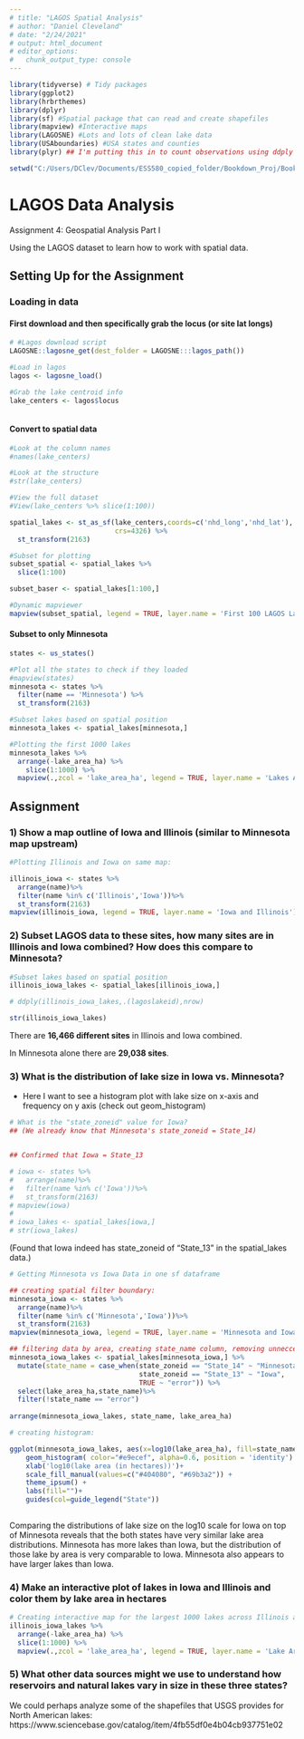 ```yaml
---
# title: "LAGOS Spatial Analysis"
# author: "Daniel Cleveland"
# date: "2/24/2021"
# output: html_document
# editor_options: 
#   chunk_output_type: console
---
```




```r
library(tidyverse) # Tidy packages
library(ggplot2)
library(hrbrthemes)
library(dplyr)
library(sf) #Spatial package that can read and create shapefiles 
library(mapview) #Interactive maps
library(LAGOSNE) #Lots and lots of clean lake data
library(USAboundaries) #USA states and counties
library(plyr) ## I'm putting this in to count observations using ddply function

setwd("C:/Users/DClev/Documents/ESS580_copied_folder/Bookdown_Proj/Bookdown2")
```




# LAGOS Data Analysis

Assignment 4:  Geospatial Analysis Part I

Using the LAGOS dataset to learn how to work with spatial data.


## Setting Up for the Assignment

### Loading in data

#### First download and then specifically grab the locus (or site lat longs)

```r
# #Lagos download script
LAGOSNE::lagosne_get(dest_folder = LAGOSNE:::lagos_path())

#Load in lagos
lagos <- lagosne_load()

#Grab the lake centroid info
lake_centers <- lagos$locus



```


#### Convert to spatial data
```r
#Look at the column names
#names(lake_centers)

#Look at the structure
#str(lake_centers)

#View the full dataset
#View(lake_centers %>% slice(1:100))

spatial_lakes <- st_as_sf(lake_centers,coords=c('nhd_long','nhd_lat'),
                          crs=4326) %>%
  st_transform(2163)

#Subset for plotting
subset_spatial <- spatial_lakes %>%
  slice(1:100) 

subset_baser <- spatial_lakes[1:100,]

#Dynamic mapviewer
mapview(subset_spatial, legend = TRUE, layer.name = 'First 100 LAGOS Lakes')

```


#### Subset to only Minnesota

```r
states <- us_states()

#Plot all the states to check if they loaded
#mapview(states)
minnesota <- states %>%
  filter(name == 'Minnesota') %>%
  st_transform(2163)

#Subset lakes based on spatial position
minnesota_lakes <- spatial_lakes[minnesota,]

#Plotting the first 1000 lakes
minnesota_lakes %>%
  arrange(-lake_area_ha) %>%
    slice(1:1000) %>%
  mapview(.,zcol = 'lake_area_ha', legend = TRUE, layer.name = 'Lakes Area (hectares)')
```



## Assignment


### 1) Show a map outline of Iowa and Illinois (similar to Minnesota map upstream)

```r
#Plotting Illinois and Iowa on same map:

illinois_iowa <- states %>%
  arrange(name)%>%
  filter(name %in% c('Illinois','Iowa'))%>%
  st_transform(2163)
mapview(illinois_iowa, legend = TRUE, layer.name = 'Iowa and Illinois')

```



### 2) Subset LAGOS data to these sites, how many sites are in Illinois and Iowa combined? How does this compare to Minnesota?

```r
#Subset lakes based on spatial position
illinois_iowa_lakes <- spatial_lakes[illinois_iowa,] 

# ddply(illinois_iowa_lakes,.(lagoslakeid),nrow)

str(illinois_iowa_lakes)

```


There are **16,466 different sites** in Illinois and Iowa combined.

In Minnesota alone there are **29,038 sites**.



### 3) What is the distribution of lake size in Iowa vs. Minnesota?

- Here I want to see a histogram plot with lake size on x-axis and frequency on 
y axis (check out geom_histogram)

```r
# What is the "state_zoneid" value for Iowa?
## (We already know that Minnesota's state_zoneid = State_14)


## Confirmed that Iowa = State_13

# iowa <- states %>%
#   arrange(name)%>%
#   filter(name %in% c('Iowa'))%>%
#   st_transform(2163)
# mapview(iowa)
# 
# iowa_lakes <- spatial_lakes[iowa,]
# str(iowa_lakes)
```

(Found that Iowa indeed has state_zoneid of "State_13" in the spatial_lakes data.)


```r
# Getting Minnesota vs Iowa Data in one sf dataframe

## creating spatial filter boundary:
minnesota_iowa <- states %>%
  arrange(name)%>%
  filter(name %in% c('Minnesota','Iowa'))%>%
  st_transform(2163)
mapview(minnesota_iowa, legend = TRUE, layer.name = 'Minnesota and Iowa')
```


```r
## filtering data by area, creating state_name column, removing unneccesary data
minnesota_iowa_lakes <- spatial_lakes[minnesota_iowa,] %>%
  mutate(state_name = case_when(state_zoneid == "State_14" ~ "Minnesota",
                                state_zoneid == "State_13" ~ "Iowa",
                                TRUE ~ "error")) %>%
  select(lake_area_ha,state_name)%>%
  filter(!state_name == "error")
       
arrange(minnesota_iowa_lakes, state_name, lake_area_ha)


```


```r
# creating histogram:

ggplot(minnesota_iowa_lakes, aes(x=log10(lake_area_ha), fill=state_name)) +
    geom_histogram( color="#e9ecef", alpha=0.6, position = 'identity') +
    xlab('log10(lake area (in hectares))')+
    scale_fill_manual(values=c("#404080", "#69b3a2")) +
    theme_ipsum() +
    labs(fill="")+
    guides(col=guide_legend("State"))
    

```


Comparing the distributions of lake size on the log10 scale for Iowa on top of Minnesota reveals that the both states have very similar lake area distributions.  Minnesota has more lakes than Iowa, but the distribution of those lake by area is very comparable to Iowa.  Minnesota also appears to have larger lakes than Iowa.  


### 4) Make an interactive plot of lakes in Iowa and Illinois and color them by lake area in hectares

```r
# Creating interactive map for the largest 1000 lakes across Illinois and Iowa
illinois_iowa_lakes %>%
  arrange(-lake_area_ha) %>%
  slice(1:1000) %>%
  mapview(.,zcol = 'lake_area_ha', legend = TRUE, layer.name = 'Lake Area (hectares)')


```


### 5) What other data sources might we use to understand how reservoirs and natural lakes vary in size in these three states? 

We could perhaps analyze some of the shapefiles that USGS provides for North American lakes:
https://www.sciencebase.gov/catalog/item/4fb55df0e4b04cb937751e02
